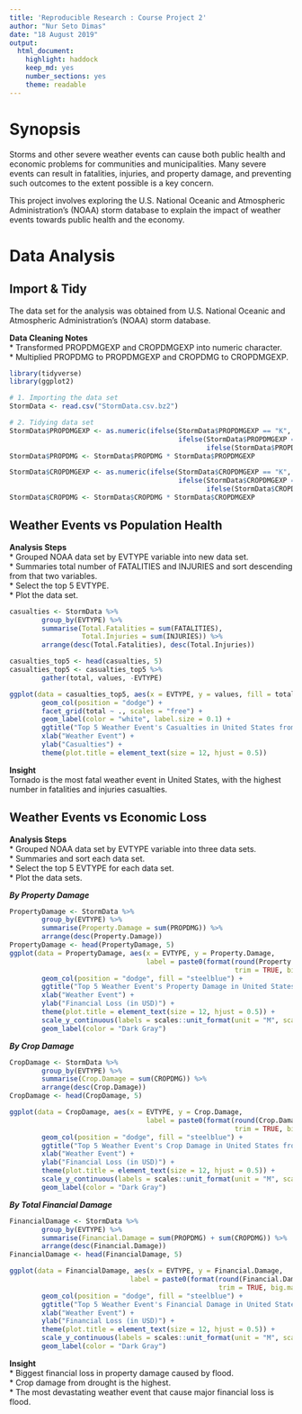 ---
title: 'Reproducible Research : Course Project 2'
author: "Nur Seto Dimas"
date: "18 August 2019"
output: 
  html_document: 
    highlight: haddock
    keep_md: yes
    number_sections: yes
    theme: readable
---

# Synopsis  
Storms and other severe weather events can cause both public health and economic problems for communities and municipalities. Many severe events can result in fatalities, injuries, and property damage, and preventing such outcomes to the extent possible is a key concern.

This project involves exploring the U.S. National Oceanic and Atmospheric Administration's (NOAA) storm database to explain the impact of  weather events towards public health and the economy.

# Data Analysis
## **Import & Tidy**  
The data set for the analysis was obtained from U.S. National Oceanic and Atmospheric Administration's (NOAA) storm database.  

**Data Cleaning Notes**  
* Transformed PROPDMGEXP and CROPDMGEXP into numeric character.   
* Multiplied PROPDMG to PROPDMGEXP and CROPDMG to CROPDMGEXP.

```{r echo=TRUE, message=FALSE, warning=FALSE}
library(tidyverse)
library(ggplot2)

# 1. Importing the data set
StormData <- read.csv("StormData.csv.bz2")

# 2. Tidying data set
StormData$PROPDMGEXP <- as.numeric(ifelse(StormData$PROPDMGEXP == "K", 1000, 
                                          ifelse(StormData$PROPDMGEXP == "M", 1000000,
                                                 ifelse(StormData$PROPDMGEXP == "B", 1000000000, 0))))
StormData$PROPDMG <- StormData$PROPDMG * StormData$PROPDMGEXP

StormData$CROPDMGEXP <- as.numeric(ifelse(StormData$CROPDMGEXP == "K", 1000, 
                                          ifelse(StormData$CROPDMGEXP == "M", 1000000,
                                                 ifelse(StormData$CROPDMGEXP == "B", 1000000000, 0))))
StormData$CROPDMG <- StormData$CROPDMG * StormData$CROPDMGEXP

```


## **Weather Events vs Population Health**  
**Analysis Steps**  
* Grouped NOAA data set by EVTYPE variable into new data set.  
* Summaries total number of FATALITIES and INJURIES and sort descending from that two variables.  
* Select the top 5 EVTYPE.  
* Plot the data set.  

```{r Population Health, echo=TRUE, fig.width=8}
casualties <- StormData %>%
        group_by(EVTYPE) %>%
        summarise(Total.Fatalities = sum(FATALITIES), 
                  Total.Injuries = sum(INJURIES)) %>%
        arrange(desc(Total.Fatalities), desc(Total.Injuries))

casualties_top5 <- head(casualties, 5)
casualties_top5 <- casualties_top5 %>%
        gather(total, values, -EVTYPE)

ggplot(data = casualties_top5, aes(x = EVTYPE, y = values, fill = total, label = format(values, big.mark = ","))) +
        geom_col(position = "dodge") +
        facet_grid(total ~ ., scales = "free") +
        geom_label(color = "white", label.size = 0.1) +
        ggtitle("Top 5 Weather Event's Casualties in United States from 1950 to 2011") +
        xlab("Weather Event") +
        ylab("Casualties") + 
        theme(plot.title = element_text(size = 12, hjust = 0.5))
```


**Insight**  
Tornado is the most fatal weather event in United States, with the highest number in fatalities and injuries casualties.

## **Weather Events vs Economic Loss**
**Analysis Steps**  
* Grouped NOAA data set by EVTYPE variable into three data sets.  
* Summaries and sort each data set.  
* Select the top 5 EVTYPE for each data set.  
* Plot the data sets.  

***By Property Damage***
```{r Property Damage, echo=TRUE, message=FALSE, warning=FALSE}
PropertyDamage <- StormData %>%
        group_by(EVTYPE) %>%
        summarise(Property.Damage = sum(PROPDMG)) %>%
        arrange(desc(Property.Damage))
PropertyDamage <- head(PropertyDamage, 5)
ggplot(data = PropertyDamage, aes(x = EVTYPE, y = Property.Damage, 
                                  label = paste0(format(round(Property.Damage / 1e6), 
                                                        trim = TRUE, big.mark = ","), "M"))) +
        geom_col(position = "dodge", fill = "steelblue") + 
        ggtitle("Top 5 Weather Event's Property Damage in United States from 1950 to 2011") +
        xlab("Weather Event") +
        ylab("Financial Loss (in USD)") + 
        theme(plot.title = element_text(size = 12, hjust = 0.5)) +
        scale_y_continuous(labels = scales::unit_format(unit = "M", scale = 1e-9)) + 
        geom_label(color = "Dark Gray")

```


***By Crop Damage***
```{r Crop Damage, echo=TRUE, message=FALSE, warning=FALSE}
CropDamage <- StormData %>%
        group_by(EVTYPE) %>%
        summarise(Crop.Damage = sum(CROPDMG)) %>%
        arrange(desc(Crop.Damage))
CropDamage <- head(CropDamage, 5)

ggplot(data = CropDamage, aes(x = EVTYPE, y = Crop.Damage, 
                                  label = paste0(format(round(Crop.Damage / 1e6), 
                                                        trim = TRUE, big.mark = ","), "M"))) +
        geom_col(position = "dodge", fill = "steelblue") + 
        ggtitle("Top 5 Weather Event's Crop Damage in United States from 1950 to 2011") +
        xlab("Weather Event") +
        ylab("Financial Loss (in USD)") + 
        theme(plot.title = element_text(size = 12, hjust = 0.5)) +
        scale_y_continuous(labels = scales::unit_format(unit = "M", scale = 1e-9)) + 
        geom_label(color = "Dark Gray")


```

***By Total Financial Damage***
```{r Total Damage, echo=TRUE, message=FALSE, warning=FALSE}
FinancialDamage <- StormData %>%
        group_by(EVTYPE) %>%
        summarise(Financial.Damage = sum(PROPDMG) + sum(CROPDMG)) %>%
        arrange(desc(Financial.Damage))
FinancialDamage <- head(FinancialDamage, 5)

ggplot(data = FinancialDamage, aes(x = EVTYPE, y = Financial.Damage, 
                              label = paste0(format(round(Financial.Damage / 1e6), 
                                                    trim = TRUE, big.mark = ","), "M"))) +
        geom_col(position = "dodge", fill = "steelblue") + 
        ggtitle("Top 5 Weather Event's Financial Damage in United States from 1950 to 2011") +
        xlab("Weather Event") +
        ylab("Financial Loss (in USD)") + 
        theme(plot.title = element_text(size = 12, hjust = 0.5)) +
        scale_y_continuous(labels = scales::unit_format(unit = "M", scale = 1e-9)) + 
        geom_label(color = "Dark Gray")
```


**Insight**  
* Biggest financial loss in property damage caused by flood.  
* Crop damage from drought is the highest.  
* The most devastating weather event that cause major financial loss is flood.
